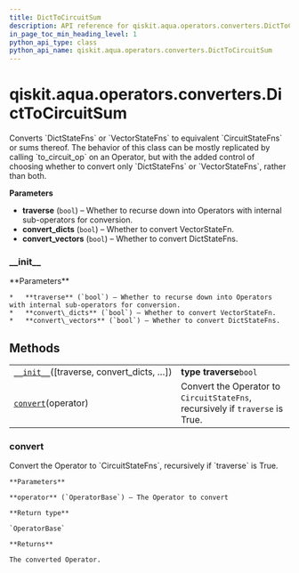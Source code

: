 ```yaml
---
title: DictToCircuitSum
description: API reference for qiskit.aqua.operators.converters.DictToCircuitSum
in_page_toc_min_heading_level: 1
python_api_type: class
python_api_name: qiskit.aqua.operators.converters.DictToCircuitSum
---
```


# qiskit.aqua.operators.converters.DictToCircuitSum

<Class id="qiskit.aqua.operators.converters.DictToCircuitSum" isDedicatedPage={true} github="https://github.com/qiskit-community/qiskit-aqua/tree/stable/0.9/qiskit/aqua/operators/converters/dict_to_circuit_sum.py" signature="DictToCircuitSum(traverse=True, convert_dicts=True, convert_vectors=True)" modifiers="class">
  Converts `DictStateFns` or `VectorStateFns` to equivalent `CircuitStateFns` or sums thereof. The behavior of this class can be mostly replicated by calling `to_circuit_op` on an Operator, but with the added control of choosing whether to convert only `DictStateFns` or `VectorStateFns`, rather than both.

  **Parameters**

  *   **traverse** (`bool`) – Whether to recurse down into Operators with internal sub-operators for conversion.
  *   **convert\_dicts** (`bool`) – Whether to convert VectorStateFn.
  *   **convert\_vectors** (`bool`) – Whether to convert DictStateFns.

  ### \_\_init\_\_

  <Function id="qiskit.aqua.operators.converters.DictToCircuitSum.__init__" signature="__init__(traverse=True, convert_dicts=True, convert_vectors=True)">
    **Parameters**

    *   **traverse** (`bool`) – Whether to recurse down into Operators with internal sub-operators for conversion.
    *   **convert\_dicts** (`bool`) – Whether to convert VectorStateFn.
    *   **convert\_vectors** (`bool`) – Whether to convert DictStateFns.
  </Function>

  ## Methods

  |                                                                                                                                                                        |                                                                               |
  | ---------------------------------------------------------------------------------------------------------------------------------------------------------------------- | ----------------------------------------------------------------------------- |
  | [`__init__`](#qiskit.aqua.operators.converters.DictToCircuitSum.__init__ "qiskit.aqua.operators.converters.DictToCircuitSum.__init__")(\[traverse, convert\_dicts, …]) | **type traverse**`bool`                                                       |
  | [`convert`](#qiskit.aqua.operators.converters.DictToCircuitSum.convert "qiskit.aqua.operators.converters.DictToCircuitSum.convert")(operator)                          | Convert the Operator to `CircuitStateFns`, recursively if `traverse` is True. |

  ### convert

  <Function id="qiskit.aqua.operators.converters.DictToCircuitSum.convert" signature="convert(operator)">
    Convert the Operator to `CircuitStateFns`, recursively if `traverse` is True.

    **Parameters**

    **operator** (`OperatorBase`) – The Operator to convert

    **Return type**

    `OperatorBase`

    **Returns**

    The converted Operator.
  </Function>
</Class>

